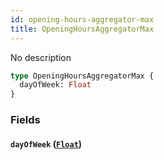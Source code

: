 ```yaml
---
id: opening-hours-aggregator-max
title: OpeningHoursAggregatorMax
---
```


No description

```graphql
type OpeningHoursAggregatorMax {
  dayOfWeek: Float
}
```

### Fields

#### `dayOfWeek` ([`Float`](/v1/scalars/float))
